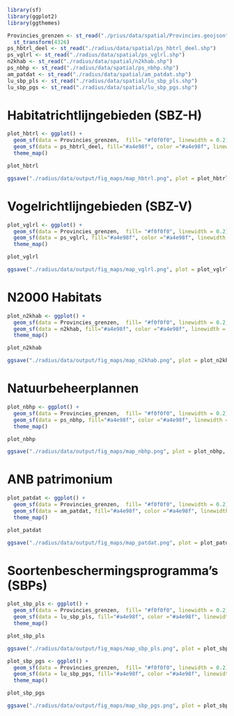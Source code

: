 
```r
library(sf)
library(ggplot2)
library(ggthemes)
```

```r
Provincies_grenzen <- st_read("./prius/data/spatial/Provincies.geojson") %>%
  st_transform(4326)
ps_hbtrl_deel <- st_read("./radius/data/spatial/ps_hbtrl_deel.shp")
ps_vglrl <- st_read("./radius/data/spatial/ps_vglrl.shp") 
n2khab <- st_read("./radius/data/spatial/n2khab.shp")
ps_nbhp <- st_read("./radius/data/spatial/ps_nbhp.shp")
am_patdat <- st_read("./radius/data/spatial/am_patdat.shp")
lu_sbp_pls <- st_read("./radius/data/spatial/lu_sbp_pls.shp")
lu_sbp_pgs <- st_read("./radius/data/spatial/lu_sbp_pgs.shp")
```

# Habitatrichtlijngebieden (SBZ-H)
```r
plot_hbtrl <- ggplot() +
  geom_sf(data = Provincies_grenzen,  fill= "#f0f0f0", linewidth = 0.2) +
  geom_sf(data = ps_hbtrl_deel, fill="#a4e98f", color ="#a4e98f", linewidth = 0.01) +
  theme_map()

plot_hbtrl

ggsave("./radius/data/output/fig_maps/map_hbtrl.png", plot = plot_hbtrl, width = 23, height = 8, units = "cm")
```

# Vogelrichtlijngebieden (SBZ-V)
```r
plot_vglrl <- ggplot() +
  geom_sf(data = Provincies_grenzen,  fill= "#f0f0f0", linewidth = 0.2) +
  geom_sf(data = ps_vglrl, fill="#a4e98f", color ="#a4e98f", linewidth = 0.01) +
  theme_map()

plot_vglrl

ggsave("./radius/data/output/fig_maps/map_vglrl.png", plot = plot_vglrl, width = 23, height = 8, units = "cm")
```

# N2000 Habitats
```r
plot_n2khab <- ggplot() +
  geom_sf(data = Provincies_grenzen,  fill= "#f0f0f0", linewidth = 0.2) +
  geom_sf(data = n2khab, fill="#a4e98f", color ="#a4e98f", linewidth = 0.01) +
  theme_map()

plot_n2khab

ggsave("./radius/data/output/fig_maps/map_n2khab.png", plot = plot_n2khab, width = 23, height = 8, units = "cm")
```

# Natuurbeheerplannen
```r
plot_nbhp <- ggplot() +
  geom_sf(data = Provincies_grenzen,  fill= "#f0f0f0", linewidth = 0.2) +
  geom_sf(data = ps_nbhp, fill="#a4e98f", color ="#a4e98f", linewidth = 0.01) +
  theme_map()

plot_nbhp

ggsave("./radius/data/output/fig_maps/map_nbhp.png", plot = plot_nbhp, width = 23, height = 8, units = "cm")
```

# ANB patrimonium
```r
plot_patdat <- ggplot() +
  geom_sf(data = Provincies_grenzen,  fill= "#f0f0f0", linewidth = 0.2) +
  geom_sf(data = am_patdat, fill="#a4e98f", color ="#a4e98f", linewidth = 0.01) +
  theme_map()

plot_patdat

ggsave("./radius/data/output/fig_maps/map_patdat.png", plot = plot_patdat, width = 23, height = 8, units = "cm")
```

# Soortenbeschermingsprogramma's (SBPs)
```r
plot_sbp_pls <- ggplot() +
  geom_sf(data = Provincies_grenzen,  fill= "#f0f0f0", linewidth = 0.2) +
  geom_sf(data = lu_sbp_pls, fill="#a4e98f", color ="#a4e98f", linewidth = 0.8) +
  theme_map()

plot_sbp_pls

ggsave("./radius/data/output/fig_maps/map_sbp_pls.png", plot = plot_sbp_pls, width = 23, height = 8, units = "cm")
```

```r
plot_sbp_pgs <- ggplot() +
  geom_sf(data = Provincies_grenzen,  fill= "#f0f0f0", linewidth = 0.2) +
  geom_sf(data = lu_sbp_pgs, fill="#a4e98f", color ="#a4e98f", linewidth = 0.01) +
  theme_map()

plot_sbp_pgs

ggsave("./radius/data/output/fig_maps/map_sbp_pgs.png", plot = plot_sbp_pgs, width = 23, height = 8, units = "cm")
```






